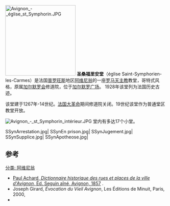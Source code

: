 [[Image:Avignon_-_église_st_Symphorin.JPG|220px]]
'''圣桑福里安堂'''（église Saint-Symphorien-les-Carmes）是法国[[普罗旺斯|普罗旺斯]]地区[[阿维尼翁|阿维尼翁]]的一座[[罗马天主教|罗马天主教]]教堂，哥特式风格，原属[[加尔默罗会|加尔默罗会]]修道院，位于[[加尔默罗广场_(阿维尼翁)|加尔默罗广场]]。 1928年该堂列为法国历史古迹。

该堂建于1267年-14世纪。[[法国大革命|法国大革命]]期间修道院关闭。19世纪该堂作为普通堂区教堂开放。

[[Image:Avignon_-_st_Symphorin_intérieur.JPG|thumb]]
堂内有多达17个小堂。

<Gallery mode="packed" heights="170" caption="">
SSynArrestation.jpg|
SSynEn prison.jpg|
SSynJugement.jpg|
SSynSupplice.jpg|
SSynApotheose.jpg|
</gallery>

== 参考 ==
<references />
[[分类:_阿维尼翁|分类: 阿维尼翁]]
*[http://books.google.fr/books?id=2YIEAAAAQAAJ&printsec=titlepage#v=onepage&q=&f=false Paul Achard, ''Dictionnaire historique des rues et places de la ville d'Avignon'', Éd. Seguin aîné, Avignon, 1857] {{Wayback|url=http://books.google.fr/books?id=2YIEAAAAQAAJ&printsec=titlepage#v=onepage&q=&f=false |date=20140427200340 }}. 
* Joseph Girard, ''Évocation du Vieil Avignon'', Les Éditions de Minuit, Paris, 2000, {{ISBN|270731353X}}
* {{Mérimée|PA00081825}}